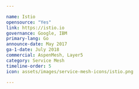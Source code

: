 ---

name: Istio
opensource: "Yes"
link: https://istio.io
governance: Google, IBM
primary-lang: Go
announce-date: May 2017
ga-1-date: July 2018
commercial: AspenMesh, Layer5
category: Service Mesh
timeline-order: 5
icon: assets/images/service-mesh-icons/istio.png

---
